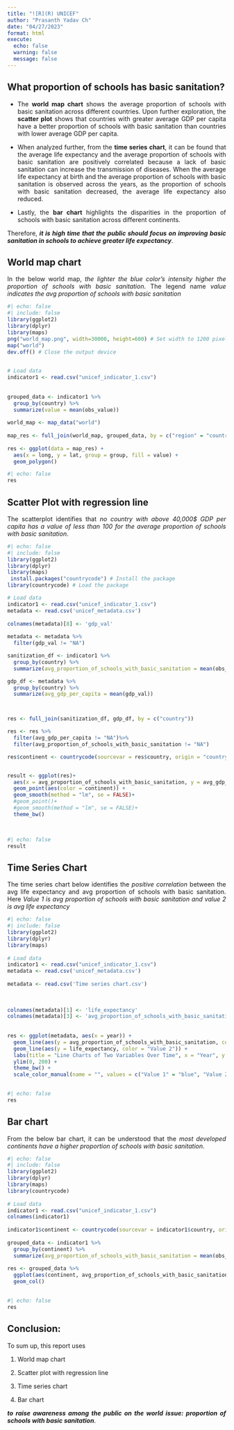 ```yaml
---
title: "![R](R) UNICEF"
author: "Prasanth Yadav Ch"
date: "04/27/2023"
format: html
execute: 
  echo: false
  warning: false
  message: false
---
```

</style>

 <style>
 body{
 text-align: justify}
 </style>

## What proportion of schools has basic sanitation?
 
- The **world map chart** shows the average proportion of schools with basic sanitation across different countries. Upon further exploration, the **scatter plot** shows that countries with greater average GDP per capita have a better proportion of schools with basic sanitation than countries with lower average GDP per capita. 

- When analyzed further, from the **time series chart**, it can be found that the average life expectancy and the average proportion of schools with basic sanitation are positively correlated because a lack of basic sanitation can increase the transmission of diseases. When the average life expectancy at birth and the average proportion of schools with basic sanitation is observed across the years, as the proportion of schools with basic sanitation decreased, the average life expectancy also reduced. 

- Lastly, the **bar chart** highlights the disparities in the proportion of schools with basic sanitation across different continents.  

Therefore, ***it is high time that the public should focus on improving basic sanitation in schools to achieve greater life expectancy***.

## World map chart

In the below world map, *the lighter the blue color's intensity higher the proportion of schools with basic sanitation*. The legend name *value indicates the avg proportion of schools with basic sanitation*  
 
```r
#| echo: false
#| include: false
library(ggplot2)
library(dplyr)
library(maps)
png("world_map.png", width=30000, height=600) # Set width to 1200 pixels
map("world")
dev.off() # Close the output device

 
# Load data
indicator1 <- read.csv("unicef_indicator_1.csv")
 
 
grouped_data <- indicator1 %>%
  group_by(country) %>%
  summarize(value = mean(obs_value))
 
world_map <- map_data("world")
 
map_res <- full_join(world_map, grouped_data, by = c("region" = "country"))
 
res <- ggplot(data = map_res) +
  aes(x = long, y = lat, group = group, fill = value) +
  geom_polygon()

```
 
```r
#| echo: false
res
```
 
## Scatter Plot with regression line 

The scatterplot identifies that *no country with above 40,000$ GDP per capita has a value of less than 100 for the average proportion of schools with basic sanitation*. 

 
```r
#| echo: false
#| include: false
library(ggplot2)
library(dplyr)
library(maps)
 install.packages("countrycode") # Install the package
library(countrycode) # Load the package

# Load data
indicator1 <- read.csv("unicef_indicator_1.csv")
metadata <- read.csv('unicef_metadata.csv')
 
colnames(metadata)[8] <- 'gdp_val'
 
metadata <- metadata %>%
  filter(gdp_val != "NA")

sanitization_df <- indicator1 %>% 
  group_by(country) %>% 
  summarize(avg_proportion_of_schools_with_basic_sanitation = mean(obs_value))

gdp_df <- metadata %>% 
  group_by(country) %>% 
  summarize(avg_gdp_per_capita = mean(gdp_val))



res <- full_join(sanitization_df, gdp_df, by = c("country"))

res <- res %>%
  filter(avg_gdp_per_capita != "NA")%>%
  filter(avg_proportion_of_schools_with_basic_sanitation != "NA")

res$continent <- countrycode(sourcevar = res$country, origin = "country.name", destination = "continent")


result <- ggplot(res)+
  aes(x = avg_proportion_of_schools_with_basic_sanitation, y = avg_gdp_per_capita,group ="continent")+
  geom_point(aes(color = continent)) +
  geom_smooth(method = "lm", se = FALSE)+
  #geom_point()+
  #geom_smooth(method = "lm", se = FALSE)+
  theme_bw()

 
```
 
```r
#| echo: false
result
```
## Time Series Chart

The time series chart below identifies the *positive correlation* between the avg life expectancy and avg proportion of schools with basic sanitation. Here *Value 1 is avg proportion of schools with basic sanitation and value 2 is avg life expectancy* 

 
```r
#| echo: false
#| include: false
library(ggplot2)
library(dplyr)
library(maps)
 
# Load data
indicator1 <- read.csv("unicef_indicator_1.csv")
metadata <- read.csv('unicef_metadata.csv')
 
metadata <- read.csv('Time series chart.csv')
 
 
 
colnames(metadata)[1] <- 'life_expectancy'
colnames(metadata)[3] <- 'avg_proportion_of_schools_with_basic_sanitation'
 
 
res <- ggplot(metadata, aes(x = year)) +
  geom_line(aes(y = avg_proportion_of_schools_with_basic_sanitation, color = "Value 1")) +
  geom_line(aes(y = life_expectancy, color = "Value 2")) +
  labs(title = "Line Charts of Two Variables Over Time", x = "Year", y = "Value") +
  ylim(0, 200) +
  theme_bw() +
  scale_color_manual(name = "", values = c("Value 1" = "blue", "Value 2" = "red"))
 
```
 
```r
#| echo: false
res
```
## Bar chart

From the below bar chart, it can be understood that the *most developed continents have a higher proportion of schools with basic sanitation*.   

 
```r
#| echo: false
#| include: false
library(ggplot2)
library(dplyr)
library(maps)
library(countrycode)
 
# Load data
indicator1 <- read.csv("unicef_indicator_1.csv")
colnames(indicator1)
 
indicator1$continent <- countrycode(sourcevar = indicator1$country, origin = "country.name", destination = "continent")
 
grouped_data <- indicator1 %>%
  group_by(continent) %>%
  summarize(avg_proportion_of_schools_with_basic_sanitation = mean(obs_value))
 
res <- grouped_data %>%
  ggplot(aes(continent, avg_proportion_of_schools_with_basic_sanitation, fill = continent)) +
  geom_col()
 
```
 
```r
#| echo: false
res
```
 
## Conclusion: 
To sum up, this report uses

1. World map chart

2. Scatter plot with regression line

3. Time series chart

4. Bar chart

***to raise awareness among the public on the world issue: proportion of schools with basic sanitation***.
   
 